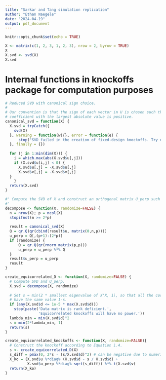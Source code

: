 ```yaml
---
title: "Sarkar and Tang simulation replication"
author: "Ethan Naegele"
date: "2024-04-19"
output: pdf_document
---
```


```r
knitr::opts_chunk$set(echo = TRUE)
```


```r
X <- matrix(c(1, 2, 3, 1, 2, 3), nrow = 2, byrow = TRUE)
X
X.svd <- svd(X)
X.svd
```


# Internal functions in knockoffs package for computation purposes

```r
# Reduced SVD with canonical sign choice.
# 
# Our convention is that the sign of each vector in U is chosen such that the
# coefficient with the largest absolute value is positive.
canonical_svd = function(X) {
  X.svd = tryCatch({
    svd(X)
  }, warning = function(w){}, error = function(e) {
      stop("SVD failed in the creation of fixed-design knockoffs. Try upgrading R to version >= 3.3.0")
  }, finally = {})
  
  for (j in 1:min(dim(X))) {
    i = which.max(abs(X.svd$u[,j]))
    if (X.svd$u[i,j] < 0) {
      X.svd$u[,j] = -X.svd$u[,j]
      X.svd$v[,j] = -X.svd$v[,j]
  }
    }
  return(X.svd)
}

```


```r
#' Compute the SVD of X and construct an orthogonal matrix U_perp such that U_perp * U = 0.
#'  
decompose <- function(X, randomize=FALSE) {
  n = nrow(X); p = ncol(X)
  stopifnot(n >= 2*p)
  
  result = canonical_svd(X)
  Q = qr.Q(qr(cbind(result$u, matrix(0,n,p))))
  u_perp = Q[,(p+1):(2*p)]
  if (randomize) {
      Q = qr.Q(qr(rnorm_matrix(p,p)))
      u_perp = u_perp %*% Q
  }
  result$u_perp = u_perp
  result
}
```


```r
create_equicorrelated_D <- function(X, randomize=FALSE) {
  # Compute SVD and U_perp.
  X.svd = decompose(X, randomize)
  
  # Set s = min(2 * smallest eigenvalue of X'X, 1), so that all the correlations
  # have the same value 1-s.
  if (any(X.svd$d <= 1e-5 * max(X.svd$d)))
    stop(paste('Data matrix is rank deficient.',
               'Equicorrelated knockoffs will have no power.'))
  lambda_min = min(X.svd$d)^2
  s = min(2*lambda_min, 1)
  return(s)
}

create_equicorrelated_knockoffs <- function(X, randomize=FALSE){
  # Construct the knockoff according to Equation 1.4.
  s <- create_equicorrelated_D(X)
  s_diff = pmax(0, 2*s - (s/X.svd$d)^2) # can be negative due to numerical error
  X_ko = (X.svd$u %*diag% (X.svd$d - s / X.svd$d) +
          X.svd$u_perp %*diag% sqrt(s_diff)) %*% t(X.svd$v)
  return(X_ko)
}
```






